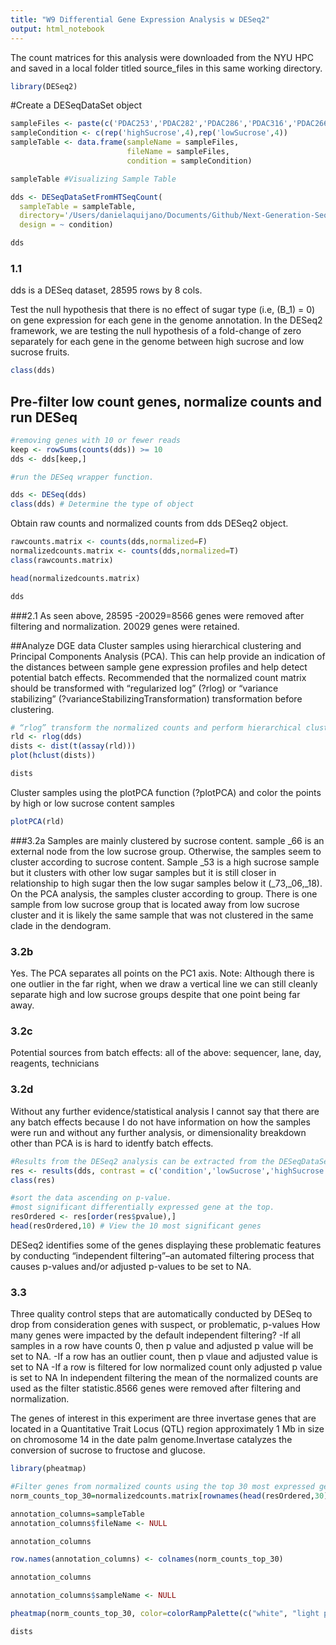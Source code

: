 ```yaml
---
title: "W9 Differential Gene Expression Analysis w DESeq2"
output: html_notebook
---
```


The count matrices for this analysis were downloaded from the NYU HPC and saved in a local folder titled source_files in this same working directory. 
```r
library(DESeq2)
```

#Create a DESeqDataSet object
```r
sampleFiles <- paste(c('PDAC253','PDAC282','PDAC286','PDAC316','PDAC266','PDAC273','PDAC306','PDAC318'),'.htseq_count.txt',sep="")
sampleCondition <- c(rep('highSucrose',4),rep('lowSucrose',4))
sampleTable <- data.frame(sampleName = sampleFiles,
                          fileName = sampleFiles,
                          condition = sampleCondition)
```
```r
sampleTable #Visualizing Sample Table 
```
```r
dds <- DESeqDataSetFromHTSeqCount(
  sampleTable = sampleTable,
  directory='/Users/danielaquijano/Documents/Github/Next-Generation-Sequence-Analysis/NGS_Course_Projects/Differential Gene Expression Analysis (W9)/source_files',
  design = ~ condition)
```
```r
dds
```
### 1.1
dds is a DESeq dataset, 28595 rows by 8 cols.

Test the null hypothesis that there is no effect of sugar type (i.e, \(B_1\) = 0) on gene expression for each gene in the genome annotation. In the DESeq2 framework, we are testing the null hypothesis of a fold-change of zero separately for each gene in the genome between high sucrose and low sucrose fruits.

```r
class(dds)
```
## Pre-filter low count genes, normalize counts and run DESeq

```r
#removing genes with 10 or fewer reads
keep <- rowSums(counts(dds)) >= 10
dds <- dds[keep,]
```


```r
#run the DESeq wrapper function. 

dds <- DESeq(dds)
class(dds) # Determine the type of object
```
Obtain raw counts and normalized counts from dds DESeq2 object.
```r
rawcounts.matrix <- counts(dds,normalized=F)
normalizedcounts.matrix <- counts(dds,normalized=T)
class(rawcounts.matrix)
```
```r
head(normalizedcounts.matrix)
```

```r
dds
```

###2.1
As seen above, 28595 -20029=8566 genes were removed after filtering and normalization. 20029 genes were retained. 

##Analyze DGE data
Cluster samples using hierarchical clustering and Principal Components Analysis (PCA). This can help provide an indication of the distances between sample gene expression profiles and help detect potential batch effects.
Recommended that the normalized count matrix should be transformed with “regularized log” (?rlog) or “variance stabilizing” (?varianceStabilizingTransformation) transformation before clustering.
```r
# “rlog” transform the normalized counts and perform hierarchical clustering of samples:
rld <- rlog(dds)
dists <- dist(t(assay(rld)))
plot(hclust(dists))
```


```r
dists
```


Cluster samples using the plotPCA function (?plotPCA) and color the points by high or low sucrose content samples 

```r
plotPCA(rld)
```
###3.2a 
Samples are mainly clustered by sucrose content. sample _66 is an external node from the low sucrose group. Otherwise, the samples seem to cluster according to sucrose content. Sample _53 is a high sucrose sample but it clusters with other low sugar samples but it is still closer in relationship to high sugar then the low sugar samples below it (_73,_06,_18). 
On the PCA analysis, the samples cluster according to group. There is one sample from low sucrose group that is located away from low sucrose cluster and it is likely the same sample that was not clustered in the same clade in the dendogram.

### 3.2b
Yes. The PCA separates all points on the PC1 axis.
Note: Although there is one outlier in the far right, when we draw a vertical line we can still cleanly separate high and low sucrose groups despite that one point being far away.

### 3.2c
Potential sources from batch effects:
all of the above: sequencer, lane, day, reagents, technicians

### 3.2d
Without any further evidence/statistical analysis I cannot say that there are any batch effects because I do not have information on how the samples were run and without any further analysis, or dimensionality breakdown other than PCA is is hard to identfy batch effects. 

```r
#Results from the DESeq2 analysis can be extracted from the DESeqDataSet object using the results function.
res <- results(dds, contrast = c('condition','lowSucrose','highSucrose') )
class(res) 
```
```r
#sort the data ascending on p-value. 
#most significant differentially expressed gene at the top.
resOrdered <- res[order(res$pvalue),] 
head(resOrdered,10) # View the 10 most significant genes

```
DESeq2 identifies some of the genes displaying these problematic features by conducting “independent filtering”–an automated filtering process that causes p-values and/or adjusted p-values to be set to NA.

### 3.3 
Three quality control steps that are automatically conducted by DESeq to drop from consideration genes with suspect, or problematic, p-values 
How many genes were impacted by the default independent filtering?
-If all samples in a row have counts 0, then p value and adjusted p value will be set to NA.
-If a row has an outlier count, then p vlaue and adjusted value is set to NA
-If a row is filtered for low normalized count only adjusted p value is set to NA
In independent filtering the mean of the normalized counts are used as the filter statistic.8566 genes were removed after filtering and normalization.


The genes of interest in this experiment are three invertase genes that are located in a Quantitative Trait Locus (QTL) region approximately 1 Mb in size on chromosome 14 in the date palm genome.Invertase catalyzes the conversion of sucrose to fructose and glucose.



```r
library(pheatmap)
```

```r
#Filter genes from normalized counts using the top 30 most expressed genes
norm_counts_top_30=normalizedcounts.matrix[rownames(head(resOrdered,30)), ]
```


```r
annotation_columns=sampleTable
annotation_columns$fileName <- NULL
```
```r
annotation_columns
```
```r
row.names(annotation_columns) <- colnames(norm_counts_top_30)
```
```r
annotation_columns
```
```r
annotation_columns$sampleName <- NULL
```

```r
pheatmap(norm_counts_top_30, color=colorRampPalette(c("white", "light pink", "purple"))(30), scale="row", cluster_cols = T, show_rownames = T,fontsize_row = 4, fontsize_col = 4,labels_row = rownames(dists),main='Differentially Expressed genes with hierarchical clustering',annotation_col =annotation_columns )
```
```r
dists
```


